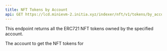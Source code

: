 ```yaml
---
title: NFT Tokens by Account
api: GET https://lcd.minievm-2.initia.xyz/indexer/nft/v1/tokens/by_account/{account}
---
```


This endpoint returns all the ERC721 NFT tokens owned by the specified account.

<ParamField path="account" type="string" required="true">
  The account to get the NFT tokens for
</ParamField>